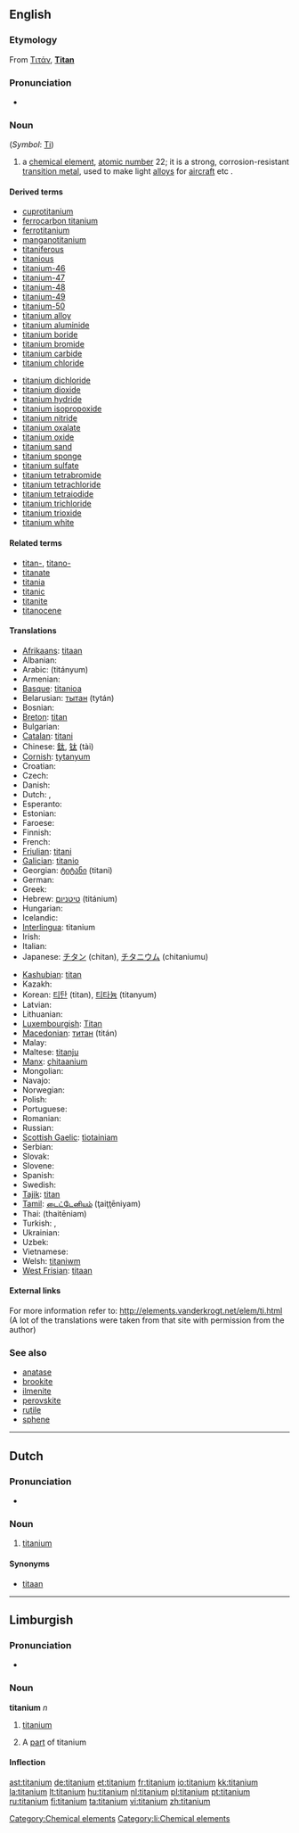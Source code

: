 ==English==

{{elements|Ti|scandium|Sc|vanadium|V}}

===Etymology===
From {{etyl|el}} [[Τιτάν]], '''[[Titan]]'''

===Pronunciation===
* {{audio|en-us-titanium.ogg|Audio (US)}}

===Noun===
{{en-noun|-}} (''Symbol'': [[Ti]])
{{wikipedia}}

# a [[chemical element]], [[atomic number]] 22; it is a strong, corrosion-resistant [[transition metal]], used to make light [[alloy]]s for [[aircraft]] etc .

====Derived terms====
{{top2}}
* [[cuprotitanium]]
* [[ferrocarbon titanium]]
* [[ferrotitanium]]
* [[manganotitanium]]
* [[titaniferous]]
* [[titanious]]
* [[titanium-46]]
* [[titanium-47]]
* [[titanium-48]]
* [[titanium-49]]
* [[titanium-50]]
* [[titanium alloy]]
* [[titanium aluminide]]
* [[titanium boride]]
* [[titanium bromide]]
* [[titanium carbide]]
* [[titanium chloride]]
{{mid2}}
* [[titanium dichloride]]
* [[titanium dioxide]]
* [[titanium hydride]]
* [[titanium isopropoxide]]
* [[titanium nitride]]
* [[titanium oxalate]]
* [[titanium oxide]]
* [[titanium sand]]
* [[titanium sponge]]
* [[titanium sulfate]]
* [[titanium tetrabromide]]
* [[titanium tetrachloride]]
* [[titanium tetraiodide]]
* [[titanium trichloride]]
* [[titanium trioxide]]
* [[titanium white]]
{{bottom}}

====Related terms====
* [[titan-]], [[titano-]]
* [[titanate]]
* [[titania]]
* [[titanic]]
* [[titanite]]
* [[titanocene]]

====Translations====
{{trans-top|chemical element}}
* [[Afrikaans]]: [[titaan]]
* Albanian: {{t-|sq|titan|xs=Albanian}}
* Arabic: {{Arab|[[تيتانيوم]]}} (titányum) {{m}}
* Armenian: {{t-|hy|տիտան|tr=titan}}
* [[Basque]]: [[titanioa]]
* Belarusian: [[тытан]] (tytán) {{m}}
* Bosnian: {{t-|bs|titanij}}
* [[Breton]]: [[titan]]
* Bulgarian: {{t+|bg|титан|m|tr=titán}}
* [[Catalan]]: [[titani]]
* Chinese: [[鈦]], [[钛]] (tài)
* [[Cornish]]: [[tytanyum]]
* Croatian: {{t-|hr|titanij}}
* Czech: {{t+|cs|titan|m}}
* Danish: {{t-|da|titan}}
* Dutch: {{t+|nl|titanium|n}}, {{t+|nl|titaan|n}}
* Esperanto: {{t-|eo|titanio|xs=Esperanto}}
* Estonian: {{t-|et|titaan}}
* Faroese: {{t-|fo|titan|xs=Faroese}}
* Finnish: {{t+|fi|titaani}}
* French: {{t+|fr|titane|m}}
* [[Friulian]]: [[titani]]
* [[Galician]]: [[titanio]]
* Georgian: [[ტიტანი]] (titani)
* German: {{t+|de|Titan|n}}
* Greek: {{t+|el|τιτάνιο|n|tr=titánio}}
* Hebrew: [[טיטניום]] (titánium)
* Hungarian: {{t+|hu|titán}}
* Icelandic: {{t+|is|títan|n}}
* [[Interlingua]]: titanium
* Irish: {{t+|ga|tíotáiniam|xs=Irish}}
* Italian: {{t+|it|titanio|m}}
* Japanese: [[チタン]] (chitan), [[チタニウム]] (chitaniumu)
{{trans-mid}}
* [[Kashubian]]: [[titan]]
* Kazakh: {{t-|kk|титан|tr=titan|sc=Cyrl|xs=Kazakh}}
* Korean: [[티탄]] (titan), [[티타늄]] (titanyum)
* Latvian: {{t|lv|titāns|xs=Latvian}}
* Lithuanian: {{t+|lt|titanas|xs=Lithuanian}}
* [[Luxembourgish]]: [[Titan]]
* [[Macedonian]]: [[титан]] (titán) {{m}}
* Malay: {{t-|ms|titanium|xs=Malay}}
* Maltese: [[titanju]]
* [[Manx]]: [[çhitaanium]]
* Mongolian: {{t-|mn|титан|tr=titan|sc=Cyrl|xs=Mongolian}}
* Navajo: {{tø|nv|béésh doo ńdiniichxíihii}}
* Norwegian: {{t+|no|titan}}
* Polish: {{t+|pl|tytan|m}}
* Portuguese: {{t+|pt|titânio|m}}
* Romanian: {{t+|ro|titan|n}}
* Russian: {{t+|ru|титан|m|tr=titán}}
* [[Scottish Gaelic]]: [[tìotainiam]]
* Serbian: {{t-|sr|титан|m|tr=titan|sc=Cyrl}}
* Slovak: {{t-|sk|titán}}
* Slovene: {{t+|sl|titan}}
* Spanish: {{t+|es|titanio|m}}
* Swedish: {{t+|sv|titan|n}}
* [[Tajik]]: [[titan]]
* [[Tamil]]: [[டைட்டேனியம்]] (ţaiţţēniyam)
* Thai: {{Thai|[[ไทเทเนียม]]}} (thaitēniam)
* Turkish: {{t+|tr|titan}}, {{t+|tr|titanyum}}
* Ukrainian: {{t-|uk|титан|m|tr=titán|xs=Ukrainian}}
* Uzbek: {{t-|uz|титан|tr=titan|sc=Cyrl|xs=Uzbek}}
* Vietnamese: {{t+|vi|titan|xs=Vietnamese}}
* Welsh: [[titaniwm]]
* [[West Frisian]]: [[titaan]]
{{trans-bottom}}

====External links====
For more information refer to:
http://elements.vanderkrogt.net/elem/ti.html
(A lot of the translations were taken from that site with permission from the author)

===See also===
* [[anatase]]
* [[brookite]]
* [[ilmenite]]
* [[perovskite]]
* [[rutile]]
* [[sphene]]

----

==Dutch==
{{wikipedia|lang=nl}}

===Pronunciation===
* {{audio|Nl-titanium.ogg|Audio}}

===Noun===
{{infl|nl|noun|g=n}}

# {{chemical element|lang=nl}} [[titanium#English|titanium]]

====Synonyms====

* [[titaan]]

----

==Limburgish==

===Pronunciation===
* {{IPA|[ti˧ˈcaː˨ɲɔ˧m]|lang=li}}

===Noun===
'''titanium''' ''n''

# {{uncountable|lang=li}} [[titanium#English|titanium]]
# A [[part]] of titanium

====Inflection====
{{li-noun-um|titani}}

[[Category:Chemical elements]]
[[Category:li:Chemical elements]]

[[ast:titanium]]
[[de:titanium]]
[[et:titanium]]
[[fr:titanium]]
[[io:titanium]]
[[kk:titanium]]
[[la:titanium]]
[[lt:titanium]]
[[hu:titanium]]
[[nl:titanium]]
[[pl:titanium]]
[[pt:titanium]]
[[ru:titanium]]
[[fi:titanium]]
[[ta:titanium]]
[[vi:titanium]]
[[zh:titanium]]